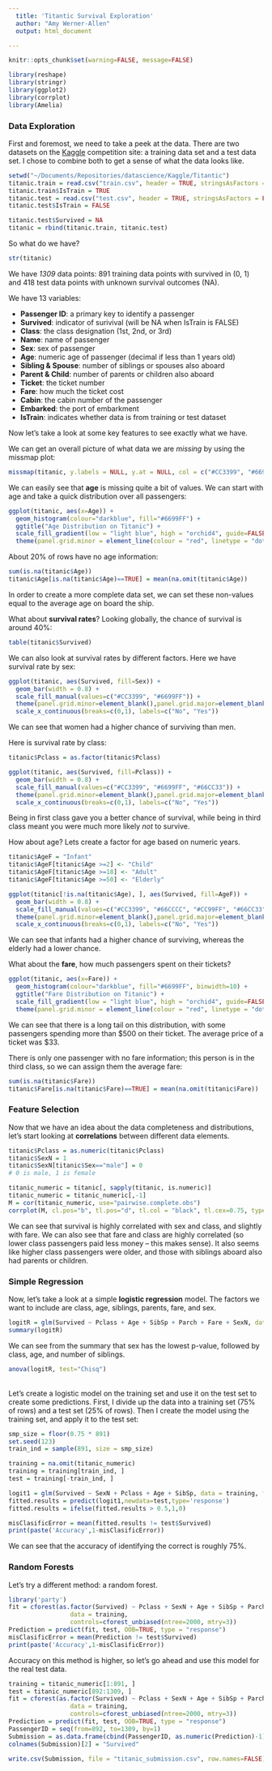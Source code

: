 ```yaml
---
  title: 'Titantic Survival Exploration'
  author: "Amy Werner-Allen"
  output: html_document

---
```

```r
knitr::opts_chunk$set(warning=FALSE, message=FALSE)
```

```r
library(reshape)
library(stringr)
library(ggplot2)
library(corrplot)
library(Amelia)
```
  
### Data Exploration

First and foremost, we need to take a peek at the data. There are two datasets on the [Kaggle](https://www.kaggle.com/c/titanic) competition site: a training data set and a test data set. I chose to combine both to get a sense of what the data looks like. 

```r
setwd("~/Documents/Repositories/datascience/Kaggle/Titantic")
titanic.train = read.csv("train.csv", header = TRUE, stringsAsFactors = FALSE)
titanic.train$IsTrain = TRUE
titanic.test = read.csv("test.csv", header = TRUE, stringsAsFactors = FALSE)
titanic.test$IsTrain = FALSE

titanic.test$Survived = NA
titanic = rbind(titanic.train, titanic.test)
```

So what do we have?

```r
str(titanic)
```

We have *1309* data points: 891 training data points with survived in (0, 1) and 418 test data points with unknown survival outcomes (NA).

We have 13 variables: <br>

* **Passenger ID**: a primary key to identify a passenger
* **Survived**: indicator of surivival (will be NA when IsTrain is FALSE)
* **Class**: the class designation (1st, 2nd, or 3rd)
* **Name**: name of passenger
* **Sex**: sex of passenger
* **Age**: numeric age of passenger (decimal if less than 1 years old)
* **Sibling & Spouse**: number of siblings or spouses also aboard
* **Parent & Child**: number of parents or children also aboard
* **Ticket**: the ticket number
* **Fare**: how much the ticket cost
* **Cabin**: the cabin number of the passenger
* **Embarked**: the port of embarkment 
* **IsTrain**: indicates whether data is from training or test dataset

Now let's take a look at some key features to see exactly what we have.

We can get an overall picture of what data we are *missing* by using the missmap plot:

```r
missmap(titanic, y.labels = NULL, y.at = NULL, col = c("#CC3399", "#6699FF"), main = "Missing values vs observed")
```

We can easily see that **age** is missing quite a bit of values. We can start with age and take a quick distribution over all passengers:
```r
ggplot(titanic, aes(x=Age)) +
  geom_histogram(colour="darkblue", fill="#6699FF") +
  ggtitle("Age Distribution on Titanic") + 
  scale_fill_gradient(low = "light blue", high = "orchid4", guide=FALSE) +
  theme(panel.grid.minor = element_line(colour = "red", linetype = "dotted"), panel.background = element_rect(colour = "darkblue"))
```

About 20% of rows have no age information:
```r
sum(is.na(titanic$Age))
titanic$Age[is.na(titanic$Age)==TRUE] = mean(na.omit(titanic$Age))
```
In order to create a more complete data set, we can set these non-values equal to the average age on board the ship. 

What about **survival rates**? Looking globally, the chance of survival is around 40%:
```r
table(titanic$Survived)
```

We can also look at survival rates by different factors. Here we have survival rate by sex:
```r
ggplot(titanic, aes(Survived, fill=Sex)) + 
  geom_bar(width = 0.8) +
  scale_fill_manual(values=c("#CC3399", "#6699FF")) +
  theme(panel.grid.minor=element_blank(),panel.grid.major=element_blank()) +
  scale_x_continuous(breaks=c(0,1), labels=c("No", "Yes"))
```

We can see that women had a higher chance of surviving than men.

Here is survival rate by class:
```r
titanic$Pclass = as.factor(titanic$Pclass)

ggplot(titanic, aes(Survived, fill=Pclass)) + 
  geom_bar(width = 0.8) +
  scale_fill_manual(values=c("#CC3399", "#6699FF", "#66CC33")) +
  theme(panel.grid.minor=element_blank(),panel.grid.major=element_blank()) +
  scale_x_continuous(breaks=c(0,1), labels=c("No", "Yes"))
```

Being in first class gave you a better chance of survival, while being in third class meant you were much more likely *not* to survive. 

How about age? Lets create a factor for age based on numeric years.

```r
titanic$AgeF = "Infant"
titanic$AgeF[titanic$Age >=2] <- "Child"
titanic$AgeF[titanic$Age >=18] <- "Adult"
titanic$AgeF[titanic$Age >=50] <- "Elderly"

ggplot(titanic[!is.na(titanic$Age), ], aes(Survived, fill=AgeF)) + 
  geom_bar(width = 0.8) +
  scale_fill_manual(values=c("#CC3399", "#66CCCC", "#CC99FF", "#66CC33")) +
  theme(panel.grid.minor=element_blank(),panel.grid.major=element_blank()) +
  scale_x_continuous(breaks=c(0,1), labels=c("No", "Yes"))
```

We can see that infants had a higher chance of surviving, whereas the elderly had a lower chance. 

What about the **fare**, how much passengers spent on their tickets?

```r
ggplot(titanic, aes(x=Fare)) +
  geom_histogram(colour="darkblue", fill="#6699FF", binwidth=10) +
  ggtitle("Fare Distribution on Titanic") + 
  scale_fill_gradient(low = "light blue", high = "orchid4", guide=FALSE) +
  theme(panel.grid.minor = element_line(colour = "red", linetype = "dotted"), panel.background = element_rect(colour = "darkblue"))
```

We can see that there is a long tail on this distribution, with some passengers spending more than $500 on their ticket. The average price of a ticket was $33.

There is only one passenger with no fare information; this person is in the third class, so we can assign them the average fare:

```r
sum(is.na(titanic$Fare))
titanic$Fare[is.na(titanic$Fare)==TRUE] = mean(na.omit(titanic$Fare))
```

### Feature Selection

Now that we have an idea about the data completeness and distributions, let's start looking at **correlations** between different data elements.

```r
titanic$Pclass = as.numeric(titanic$Pclass)
titanic$SexN = 1
titanic$SexN[titanic$Sex=="male"] = 0
# 0 is male, 1 is female

titanic_numeric = titanic[, sapply(titanic, is.numeric)]
titanic_numeric = titanic_numeric[,-1]
M = cor(titanic_numeric, use="pairwise.complete.obs")
corrplot(M, cl.pos="b", tl.pos="d", tl.col = "black", tl.cex=0.75, type="upper")
```

We can see that survival is highly correlated with sex and class, and slightly with fare. We can also see that fare and class are highly correlated (so lower class passengers paid less money -- this makes sense). It also seems like higher class passengers were older, and those with siblings aboard also had parents or children.

### Simple Regression

Now, let's take a look at a simple **logistic regression** model. The factors we want to include are class, age, siblings, parents, fare, and sex.

```r
logitR = glm(Survived ~ Pclass + Age + SibSp + Parch + Fare + SexN, data = titanic_numeric, family = "binomial")
summary(logitR)
```

We can see from the summary that sex has the lowest p-value, followed by class, age, and number of siblings. 

```r
anova(logitR, test="Chisq")
```

<br>
Let's create a logistic model on the training set and use it on the test set to create some predictions. First, I divide up the data into a training set (75% of rows) and a test set (25% of rows). Then I create the model using the training set, and apply it to the test set:

```r
smp_size = floor(0.75 * 891)
set.seed(123)
train_ind = sample(891, size = smp_size)

training = na.omit(titanic_numeric)
training = training[train_ind, ]
test = training[-train_ind, ]

logit1 = glm(Survived ~ SexN + Pclass + Age + SibSp, data = training, family = "binomial")
fitted.results = predict(logit1,newdata=test,type='response')
fitted.results = ifelse(fitted.results > 0.5,1,0)

misClasificError = mean(fitted.results != test$Survived)
print(paste('Accuracy',1-misClasificError))
```

We can see that the accuracy of identifying the correct is roughly 75%. 

### Random Forests

Let's try a different method: a random forest. 

```r
library('party')
fit = cforest(as.factor(Survived) ~ Pclass + SexN + Age + SibSp + Parch + Fare,
                 data = training, 
                 controls=cforest_unbiased(ntree=2000, mtry=3))
Prediction = predict(fit, test, OOB=TRUE, type = "response")
misClasificError = mean(Prediction != test$Survived)
print(paste('Accuracy',1-misClasificError))
```

Accuracy on this method is higher, so let's go ahead and use this model for the real test data.

```r
training = titanic_numeric[1:891, ]
test = titanic_numeric[892:1309, ]
fit = cforest(as.factor(Survived) ~ Pclass + SexN + Age + SibSp + Parch + Fare,
                 data = training, 
                 controls=cforest_unbiased(ntree=2000, mtry=3))
Prediction = predict(fit, test, OOB=TRUE, type = "response")
PassengerID = seq(from=892, to=1309, by=1)
Submission = as.data.frame(cbind(PassengerID, as.numeric(Prediction)-1))
colnames(Submission)[2] = "Survived"

write.csv(Submission, file = "titanic_submission.csv", row.names=FALSE)

```